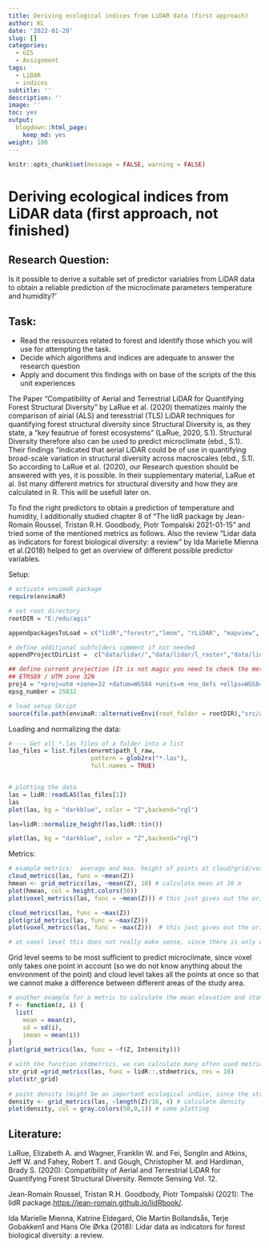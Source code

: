 ```yaml
---
title: Deriving ecological indices from LiDAR data (first approach)
author: KL
date: '2022-01-20'
slug: []
categories:
  - GIS
  - Assignment
tags:
  - LiDAR
  - indices
subtitle: ''
description: ''
image: ''
toc: yes
output:
  blogdown::html_page:
    keep_md: yes
weight: 100
---
```

```r
knitr::opts_chunk$set(message = FALSE, warning = FALSE)

```
# Deriving ecological indices from LiDAR data (first approach, not finished)

## Research Question:

Is it possible to derive a suitable set of predictor variables from LiDAR 
data to obtain a reliable prediction of the microclimate parameters temperature and humidity?'

## Task:

- Read the ressources related to forest and identify those which you will use for attempting the task.
- Decide which algorithms and indices are adequate to answer the research question
- Apply and document this findings with on base of the scripts of the this unit experiences 

The Paper  "Compatibility of Aerial and Terrestrial LiDAR for
Quantifying Forest Structural Diversity" by LaRue et al. (2020) thematizes mainly the comparison of airial (ALS) and teresstrial (TLS) LiDAR techniques for
quantifying forest structural diversity since Structural Diversity is, as they state, a "key feautrue of forest ecosystems" (LaRue, 2020, S.1).
Structural Diversity therefore also can be used to predict microclimate (ebd., S.1). Their findings "indicated that aerial LiDAR could be of 
use in quantifying broad-scale variation in structural diversity across macroscales (ebd., S.1). So according to LaRue et al. (2020), our 
Research question should be answered with yes, it is possible. In their supplementary material, LaRue et al. list many different metrics 
for structural diversity and how they are calculated in R. This will be usefull later on.

To find the right predictors to obtain a prediction of temperature and humidity, I additionally studied chapter 8 of "The lidR package by Jean-Romain Roussel, 
Tristan R.H. Goodbody, Piotr Tompalski 2021-01-15" and tried some of the mentioned metrics as follows. Also the review "Lidar data as indicators for forest biological diversity: a review" by Ida Marielle Mienna et al.(2018) helped to get an overview of different possible predictor variables.
 

Setup:
```r
# activate envimaR package
require(envimaR)

# set root directory
rootDIR = "E:/edu/agis"

appendpackagesToLoad = c("lidR","forestr","lmom", "rLiDAR", "mapview", "raster", "rlas", "sp", "sf", "rgl","future")

# define additional subfolders comment if not needed
appendProjectDirList =  c("data/lidar/","data/lidar/l_raster","data/lidar/l_raw","data/lidar/l_norm")

## define current projection (It is not magic you need to check the meta data or ask your instructor) 
## ETRS89 / UTM zone 32N
proj4 = "+proj=utm +zone=32 +datum=WGS84 +units=m +no_defs +ellps=WGS84 +towgs84=0,0,0"
epsg_number = 25832

# load setup Skript
source(file.path(envimaR::alternativeEnvi(root_folder = rootDIR),"src/agis_setup.R"),echo = TRUE)
```

Loading and normalizing the data:
```r
#---- Get all *.las files of a folder into a list
las_files = list.files(envrmt$path_l_raw,
                       pattern = glob2rx("*.las"),
                       full.names = TRUE)


# plotting the data
las = lidR::readLAS(las_files[1])
las
plot(las, bg = "darkblue", color = "Z",backend="rgl")
```
```r
las=lidR::normalize_height(las,lidR::tin())
```
```r
plot(las, bg = "darkblue", color = "Z",backend="rgl")
```

Metrics:
```r
# example metrics:  average and max. height of points at cloud/grid/voxel level:
cloud_metrics(las, func = ~mean(Z)) 
hmean <- grid_metrics(las, ~mean(Z), 10) # calculate mean at 10 m
plot(hmean, col = height.colors(50))
plot(voxel_metrics(las, func = ~mean(Z))) # this just gives out the original cloud, since voxel is just one point

cloud_metrics(las, func = ~max(Z))
plot(grid_metrics(las, func = ~max(Z)))
plot(voxel_metrics(las, func = ~max(Z)))  # this just gives out the original cloud again

# at voxel level this does not really make sense, since there is only one value, so max and mean are the same
```

Grid level seems to be most sufficient to predict microclimate,
since voxel only takes one point in account (so we do not know anything about the environment of the point) 
and cloud level takes all the points at once so that we cannot make a difference between different areas of the 
study area.
```r
# another example for a metric to calculate the mean elevation and standard deviation and mean of intensity on grid level:
f <- function(z, i) {
  list(
    mean = mean(z), 
    sd = sd(i),
    imean = mean(i))
}
plot(grid_metrics(las, func = ~f(Z, Intensity)))

# with the function stdmetrics, we can calculate many often used metrics (including f.e. height max and mean) at once: 
str_grid =grid_metrics(las, func = lidR::.stdmetrics, res = 10)
plot(str_grid)
 
# point density (might be an important ecological indice, since the structural density of the woods has large impact on f.e. plant growth which is directly connected to microclimate)
density <- grid_metrics(las, ~length(Z)/16, 4) # calculate density
plot(density, col = gray.colors(50,0,1)) # some plotting
```

## Literature:
LaRue, Elizabeth A. and Wagner, Franklin W. and Fei, Songlin and Atkins, Jeff W. and Fahey, Robert T. and Gough, Christopher M. and Hardiman, Brady S. (2020): Compatibility of Aerial and Terrestrial LiDAR for Quantifying Forest Structural Diversity. Remote Sensing Vol. 12.

Jean-Romain Roussel, 
Tristan R.H. Goodbody, Piotr Tompalski (2021): The lidR package.<https://jean-romain.github.io/lidRbook/>.

Ida Marielle Mienna, Katrine Eldegard, Ole Martin Bollandsås, Terje Gobakken1 and Hans Ole
Ørka (2018): Lidar data as indicators for forest biological diversity: a review.